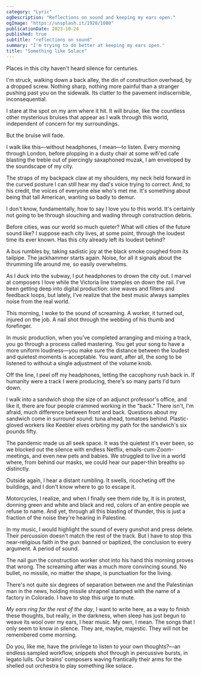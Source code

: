 ```yaml
---
category: "Lyric"
ogDescription: "Reflections on sound and keeping my ears open."
ogImage: "https://unsplash.it/1920/1080"
publicationDate: 2023-10-24
published: true
subtitle: "reflections on sound"
summary: "I'm trying to do better at keeping my ears open."
title: "Something like Solace"
---
```


Places in this city haven't heard silence for centuries.

I'm struck, walking down a back alley, the din of construction overhead, by a dropped screw. Nothing sharp, nothing more painful than a stranger pushing past you on the sidewalk. Its clatter to the pavement indiscernible, inconsequential.

I stare at the spot on my arm where it hit. It will bruise, like the countless other mysterious bruises that appear as I walk through this world, independent of concern for my surroundings.

But the bruise will fade.

I walk like this—without headphones, I mean—to listen. Every morning through London, before plopping in a dusty chair at some wifi'ed cafe blasting the treble out of piercingly saxaphoned muzak, I am enveloped by the soundscape of my city.

The straps of my backpack claw at my shoulders, my neck held forward in the curved posture I can still hear my dad's voice trying to correct. And, to his credit, the voices of everyone else who's met me. It's something about being that tall American, wanting so badly to demur.

I don't know, fundamentally, how to say I love you to this world. It's certainly not going to be through slouching and wading through construction debris.

Before cities, was our world so much quieter? What will cities of the future sound like? I suppose each city lives, at some point, through the loudest time its ever known. Has this city already left its loudest behind?

A bus rumbles by, taking sadistic joy at the black smoke coughed from its tailpipe. The jackhammer starts again. Noise, for all it signals about the thrumming life around me, so easily overwhelms.

As I duck into the subway, I put headphones to drown the city out. I marvel at composers I love while the Victoria line tramples on down the rail. I've been getting deep into digital production: sine waves and filters and feedback loops, but lately, I've realize that the best music always samples noise from the real world.

This morning, I woke to the sound of screaming. A worker, it turned out, injured on the job. A nail shot through the webbing of his thumb and forefinger.

In music production, when you've completed arranging and mixing a track, you go through a process called mastering. You get your song to have a more uniform loudness—you make sure the distance between the loudest and quietest moments is acceptable. You want, after all, the song to be listened to without a single adjustment of the volume knob.

Off the line, I peel off my headphones, letting the cacophony rush back in. If humanity were a track I were producing, there's so many parts I'd turn down.

I walk into a sandwich shop the size of an adjunct professor's office, and like it, there are four people crammed working in the “back.” There isn't, I'm afraid, much difference between front and back. Questions about my sandwich come in surround sound: tuna ahead, tomatoes behind. Plastic-gloved workers like Keebler elves orbiting my path for the sandwich's six pounds fifty.

The pandemic made us all seek space. It was the quietest it's ever been, so we blocked out the silence with endless Netflix, emails-cum-Zoom-meetings, and even new pets and babies. We struggled to live in a world where, from behind our masks, we could hear our paper-thin breaths so distinctly.

Outside again, I hear a distant rumbling. It swells, ricocheting off the buildings, and I don't know where to go to escape it.

Motorcycles, I realize, and when I finally see them ride by, it is in protest, donning green and white and black and red, colors of an entire people we refuse to name. And yet, through all this blasting of thunder, this is just a fraction of the noise they're hearing in Palestine.

In my music, I would highlight the sound of every gunshot and press delete. Their percussion doesn't match the rest of the track. But I have to stop this near-religious faith in the gun: banned or baptized, the conclusion to every argument. A period of sound.

The nail gun the construction worker shot into his hand this morning proves that wrong. The screaming after was a much more convincing sound. No bullet, no missile, no matter the shape, is punctuation for the living.

There's not quite six degrees of separation between me and the Palestinian man in the news, holding missile shrapnel stamped with the name of a factory in Colorado. I have to stop this urge to mute.

*My ears ring for the rest of the day*, I want to write here, as a way to finish these thoughts, but really, in the darkness, when sleep has just begun to weave its wool over my ears, I hear music. My own, I mean. The songs that I only seem to know in silence. They are, maybe, majestic. They will not be remembered come morning.

Do you, like me, have the privilege to listen to your own thoughts?—an endless sampled workflow, snippets shot through in percussive bursts, in legato lulls. Our brains' composers waving frantically their arms for the shelled out orchestra to play something like solace.
